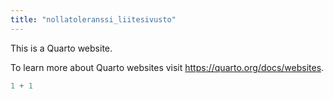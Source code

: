 ```yaml
---
title: "nollatoleranssi_liitesivusto"
---
```


This is a Quarto website.

To learn more about Quarto websites visit <https://quarto.org/docs/websites>.

```r
1 + 1
```
